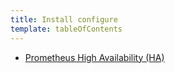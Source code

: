 ```yaml
---
title: Install configure
template: tableOfContents
---
```


* [Prometheus High Availability (HA)](/docs/integrations/prometheus-integrations/install-configure/prometheus-high-availability-ha)

